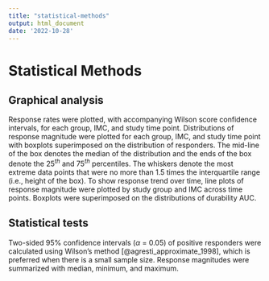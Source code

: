 ```yaml
---
title: "statistical-methods"
output: html_document
date: '2022-10-28'
---
```


<!-- This file was adapted from VISCtemplates {{pkg_ver}}. -->

# Statistical Methods

## Graphical analysis

Response rates were plotted, with accompanying Wilson score confidence intervals, for each group, IMC, and study time point. Distributions of response magnitude were plotted for each group, IMC, and study time point with boxplots superimposed on the distribution of responders. The mid-line of the box denotes the median of the distribution and the ends of the box denote the $25^{th}$ and $75^{th}$ percentiles. The whiskers denote the most extreme data points that were no more than 1.5 times the interquartile range (i.e., height of the box). To show response trend over time, line plots of response magnitude were plotted by study group and IMC across time points. Boxplots were superimposed on the distributions of durability AUC. 

## Statistical tests

Two-sided 95% confidence intervals ($\alpha$ = 0.05) of positive responders were calculated using Wilson's method [@agresti_approximate_1998], which is preferred when there is a small sample size. Response magnitudes were summarized with median, minimum, and maximum.  
